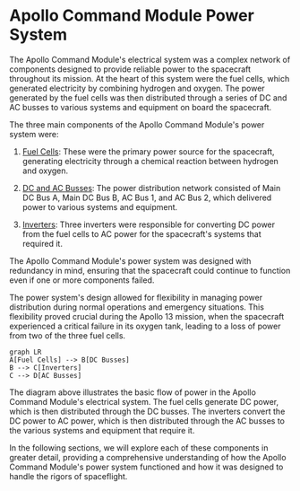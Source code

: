 
# Apollo Command Module Power System

The Apollo Command Module's electrical system was a complex network of components designed to provide reliable power to the spacecraft throughout its mission. At the heart of this system were the fuel cells, which generated electricity by combining hydrogen and oxygen. The power generated by the fuel cells was then distributed through a series of DC and AC busses to various systems and equipment on board the spacecraft.

The three main components of the Apollo Command Module's power system were:

1. [Fuel Cells](/command-module-power-system/fuel-cells): These were the primary power source for the spacecraft, generating electricity through a chemical reaction between hydrogen and oxygen.

2. [DC and AC Busses](/command-module-power-system/dc-ac-busses): The power distribution network consisted of Main DC Bus A, Main DC Bus B, AC Bus 1, and AC Bus 2, which delivered power to various systems and equipment.

3. [Inverters](/command-module-power-system/inverters): Three inverters were responsible for converting DC power from the fuel cells to AC power for the spacecraft's systems that required it.

<Callout>
The Apollo Command Module's power system was designed with redundancy in mind, ensuring that the spacecraft could continue to function even if one or more components failed.
</Callout>

The power system's design allowed for flexibility in managing power distribution during normal operations and emergency situations. This flexibility proved crucial during the Apollo 13 mission, when the spacecraft experienced a critical failure in its oxygen tank, leading to a loss of power from two of the three fuel cells.

```mermaid
graph LR
A[Fuel Cells] --> B[DC Busses]
B --> C[Inverters]
C --> D[AC Busses]
```

The diagram above illustrates the basic flow of power in the Apollo Command Module's electrical system. The fuel cells generate DC power, which is then distributed through the DC busses. The inverters convert the DC power to AC power, which is then distributed through the AC busses to the various systems and equipment that require it.

In the following sections, we will explore each of these components in greater detail, providing a comprehensive understanding of how the Apollo Command Module's power system functioned and how it was designed to handle the rigors of spaceflight.